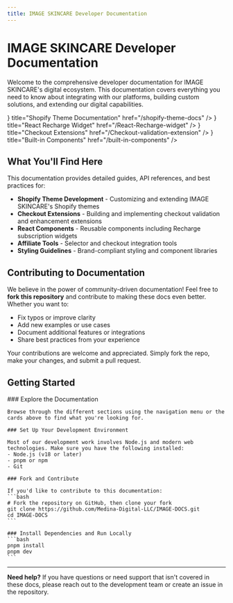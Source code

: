 ```yaml
---
title: IMAGE SKINCARE Developer Documentation
---
```



# IMAGE SKINCARE Developer Documentation

Welcome to the comprehensive developer documentation for IMAGE SKINCARE's digital ecosystem. This documentation covers everything you need to know about integrating with our platforms, building custom solutions, and extending our digital capabilities.

<Cards>
    <Cards.Card
        icon={<img src="/images/general/icon.svg" alt="IMAGE SKINCARE Logo" width={28} height={28}/>}
        title="Shopify Theme Documentation"
        href="/shopify-theme-docs"
    />
    <Cards.Card
        icon={<img src="/images/general/icon.svg" alt="IMAGE SKINCARE Logo" width={28} height={28}/>}
        title="React Recharge Widget"
        href="/React-Recharge-widget"
    />
    <Cards.Card
        icon={<img src="/images/general/icon.svg" alt="IMAGE SKINCARE Logo" width={28} height={28}/>}
        title="Checkout Extensions"
        href="/Checkout-validation-extension"
    />
    <Cards.Card
        icon={<img src="/images/general/icon.svg" alt="IMAGE SKINCARE Logo" width={28} height={28}/>}
        title="Built-in Components"
        href="/built-in-components"
    />
</Cards>

## What You'll Find Here

This documentation provides detailed guides, API references, and best practices for:

- **Shopify Theme Development** - Customizing and extending IMAGE SKINCARE's Shopify themes
- **Checkout Extensions** - Building and implementing checkout validation and enhancement extensions
- **React Components** - Reusable components including Recharge subscription widgets
- **Affiliate Tools** - Selector and checkout integration tools
- **Styling Guidelines** - Brand-compliant styling and component libraries

## Contributing to Documentation

We believe in the power of community-driven documentation! Feel free to **fork this repository** and contribute to making these docs even better. Whether you want to:

- Fix typos or improve clarity
- Add new examples or use cases
- Document additional features or integrations
- Share best practices from your experience

Your contributions are welcome and appreciated. Simply fork the repo, make your changes, and submit a pull request.

## Getting Started

<Steps>
    ### Explore the Documentation

    Browse through the different sections using the navigation menu or the cards above to find what you're looking for.

    ### Set Up Your Development Environment

    Most of our development work involves Node.js and modern web technologies. Make sure you have the following installed:
    - Node.js (v18 or later)
    - pnpm or npm
    - Git

    ### Fork and Contribute

    If you'd like to contribute to this documentation:
    ```bash
    # Fork the repository on GitHub, then clone your fork
    git clone https://github.com/Medina-Digital-LLC/IMAGE-DOCS.git
    cd IMAGE-DOCS
    ```

    ### Install Dependencies and Run Locally
    ```bash
    pnpm install
    pnpm dev
    ```
</Steps>

---

**Need help?** If you have questions or need support that isn't covered in these docs, please reach out to the development team or create an issue in the repository.
